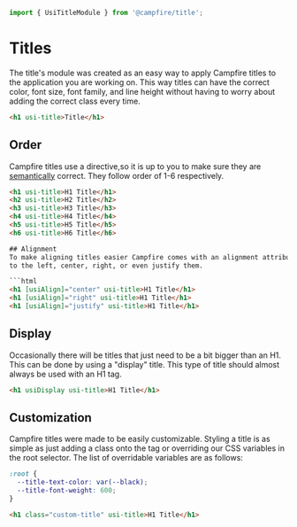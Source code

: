 ```ts
import { UsiTitleModule } from '@campfire/title';
```

# Titles
The title's module was created as an easy way to apply Campfire titles to the application you are working on. This way
titles can have the correct color, font size, font family, and line height without having to worry about adding the
correct class every time.

```html
<h1 usi-title>Title</h1>
```
## Order
Campfire titles use a directive,so it is up to you to make sure they are
[semantically](https://developer.mozilla.org/en-US/docs/Web/HTML/Element/Heading_Elements) correct. They follow order
of 1-6 respectively.

```html
<h1 usi-title>H1 Title</h1>
<h2 usi-title>H2 Title</h2>
<h3 usi-title>H3 Title</h3>
<h4 usi-title>H4 Title</h4>
<h5 usi-title>H5 Title</h5>
<h6 usi-title>H6 Title</h6>

## Alignment
To make aligning titles easier Campfire comes with an alignment attribute. This attribute can be used to align titles
to the left, center, right, or even justify them.

```html
<h1 [usiAlign]="center" usi-title>H1 Title</h1>
<h1 [usiAlign]="right" usi-title>H1 Title</h1>
<h1 [usiAlign]="justify" usi-title>H1 Title</h1>
```

## Display
Occasionally there will be titles that just need to be a bit bigger than an H1. This can be done by using a "display"
title. This type of title should almost always be used with an H1 tag.

```html
<h1 usiDisplay usi-title>H1 Title</h1>
```

## Customization
Campfire titles were made to be easily customizable. Styling a title is as simple as just adding a class onto the tag or
overriding our CSS variables in the root selector. The list of overridable variables are as follows:

```css
:root {
  --title-text-color: var(--black);
  --title-font-weight: 600;
}
```

```html
<h1 class="custom-title" usi-title>H1 Title</h1>
```
